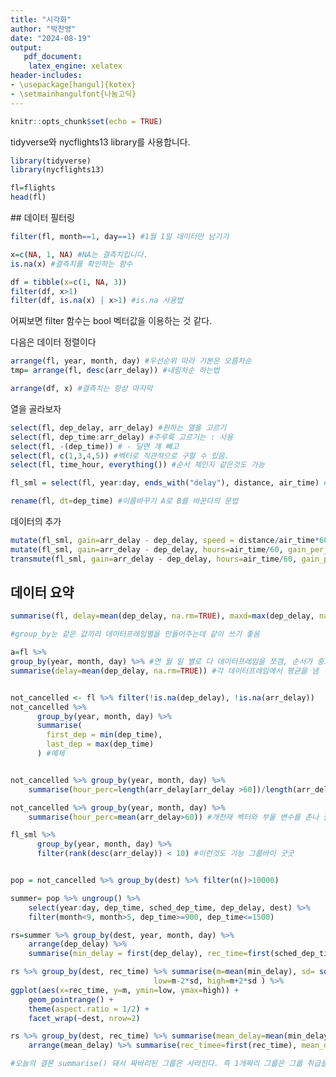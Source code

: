 ```yaml
---
title: "시각화"
author: "박찬영"
date: "2024-08-19"
output: 
   pdf_document:
    latex_engine: xelatex
header-includes:
- \usepackage[hangul]{kotex}
- \setmainhangulfont{나눔고딕}
---
```


```r
knitr::opts_chunk$set(echo = TRUE)
```

tidyverse와 nycflights13 library를 사용합니다.

```r
library(tidyverse)
library(nycflights13)
```

```r
fl=flights
head(fl)
```

`
`
## 데이터 필터링
```r
filter(fl, month==1, day==1) #1월 1일 데이터만 남기기

x=c(NA, 1, NA) #NA는 결측치입니다.
is.na(x) #결측치를 확인하는 함수

df = tibble(x=c(1, NA, 3))
filter(df, x>1)
filter(df, is.na(x) | x>1) #is.na 사용법

```
어찌보면 filter 함수는 bool 벡터값을 이용하는 것 같다.

`
`
다음은 데이터 정렬이다
```r
arrange(fl, year, month, day) #우선순위 따라 기본은 오름차순
tmp= arrange(fl, desc(arr_delay)) #내림차순 하는법

arrange(df, x) #결측치는 항상 마지막

```
`
`
열을 골라보자
```r
select(fl, dep_delay, arr_delay) #원하는 열을 고르기
select(fl, dep_time:arr_delay) #주루룩 고르기는 : 사용
select(fl, -(dep_time)) # - 달면 걔 빼고
select(fl, c(1,3,4,5)) #벡터로 직관적으로 구할 수 있음.
select(fl, time_hour, everything()) #순서 체인지 같은것도 가능

fl_sml = select(fl, year:day, ends_with("delay"), distance, air_time) #응용

rename(fl, dt=dep_time) #이름바꾸기 A로 B를 바꾼다의 문법
```
`
`
데이터의 추가
```r
mutate(fl_sml, gain=arr_delay - dep_delay, speed = distance/air_time*60)
mutate(fl_sml, gain=arr_delay - dep_delay, hours=air_time/60, gain_per_hour = gain/hours) #방금 만든거를 참조가능
transmute(fl_sml, gain=arr_delay - dep_delay, hours=air_time/60, gain_per_hour = gain/hours) #새거만 남기기
```

## 데이터 요약

```r
summarise(fl, delay=mean(dep_delay, na.rm=TRUE), maxd=max(dep_delay, na.rm=TRUE), mind=min(dep_delay, na.rm=TRUE)) #출력값이 데이터프레임임

#group_by는 같은 값끼리 데이터프레임열을 만들어주는데 같이 쓰기 좋음

a=fl %>%
group_by(year, month, day) %>% #연 월 일 별로 다 데이터프레임을 쪼갬, 순서가 중요함
summarise(delay=mean(dep_delay, na.rm=TRUE)) #각 데이터프레임에서 평균을 냄


not_cancelled <- fl %>% filter(!is.na(dep_delay), !is.na(arr_delay))
not_cancelled %>% 
      group_by(year, month, day) %>% 
      summarise(
        first_dep = min(dep_time), 
        last_dep = max(dep_time)
      ) #예제


not_cancelled %>% group_by(year, month, day) %>%
    summarise(hour_perc=length(arr_delay[arr_delay >60])/length(arr_delay)) #개못함 

not_cancelled %>% group_by(year, month, day) %>%
    summarise(hour_perc=mean(arr_delay>60)) #개천재 벡터와 부울 변수를 존나 잘씀

fl_sml %>% 
      group_by(year, month, day) %>%
      filter(rank(desc(arr_delay)) < 10) #이런것도 가능 그룹바이 굿굿


pop = not_cancelled %>% group_by(dest) %>% filter(n()>10000)

summer= pop %>% ungroup() %>%
    select(year:day, dep_time, sched_dep_time, dep_delay, dest) %>%
    filter(month<9, month>5, dep_time>=900, dep_time<=1500)

rs=summer %>% group_by(dest, year, month, day) %>%
    arrange(dep_delay) %>%
    summarise(min_delay = first(dep_delay), rec_time=first(sched_dep_time%/%100))

rs %>% group_by(dest, rec_time) %>% summarise(m=mean(min_delay), sd= sd(min_delay), 
                                low=m-2*sd, high=m+2*sd ) %>%
ggplot(aes(x=rec_time, y=m, ymin=low, ymax=high)) +
    geom_pointrange() +
    theme(aspect.ratio = 1/2) +
    facet_wrap(~dest, nrow=2)

rs %>% group_by(dest, rec_time) %>% summarise(mean_delay=mean(min_delay)) %>% 
    arrange(mean_delay) %>% summarise(rec_timee=first(rec_time), mean_delay=first(mean_delay))

#오늘의 결론 summarise() 돼서 짜바리된 그룹은 사라진다. 즉 1개짜리 그룹은 그룹 취급을 안받는다.
```